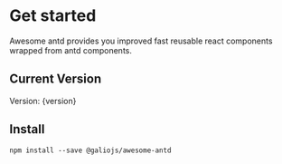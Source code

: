 


<Meta title="Intro" />

# Get started

Awesome antd provides you improved fast reusable react components wrapped from antd components.

## Current Version

<Canvas withSource="none">Version: {version}</Canvas>

## Install

`npm install --save @galiojs/awesome-antd`
